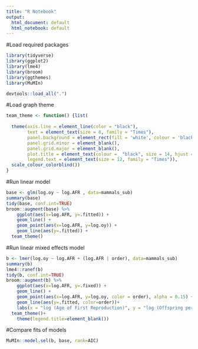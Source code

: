 ```yaml
---
title: "R Notebook"
output:
  html_document: default
  html_notebook: default
---
```


#Load required packages
```r
library(tidyverse)
library(ggplot2)
library(lme4)
library(broom)
library(ggthemes)
library(MuMIn)

devtools::load_all(".")
```

#Load graph theme
```r
team_theme <- function() {list(
  
  theme(axis.line = element_line(color = "black"),
        text = element_text(size = 8, family = "Times"),
        panel.background = element_rect(fill = 'white', colour = 'black'),
        panel.grid.minor = element_blank(),
        panel.grid.major = element_blank(),
        plot.title = element_text(colour =  "black", size = 14, hjust = 0.5),
        legend.text = element_text(size = 12, family = "Times")),
  scale_colour_colorblind())
}
```
#Run linear model
```r
base <- glm(log.oy ~ log.AFR , data=mammals_sub)
summary(base)
tidy(base, conf.int=TRUE)
broom::augment(base) %>%
    ggplot(aes(x=log.AFR, y=.fitted)) +
    geom_line() +
    geom_point(aes(x=log.AFR, y=log.oy)) +
    geom_line(aes(y=.fitted)) +
  team_theme()
```
#Run linear mixed effects model
```r
b <- lmer(log.oy ~ log.AFR + (log.AFR | order), data=mammals_sub)
summary(b)
lme4::ranef(b)
tidy(b, conf.int=TRUE)
broom::augment(b) %>%
    ggplot(aes(x=log.AFR, y=.fixed)) +
    geom_line() +
    geom_point(aes(x=log.AFR, y=log.oy, color = order), alpha = 0.15) +
    geom_line(aes(y=.fitted, color=order))+
    labs(x = "log (Age of First Reproduction)", y = "log (Offspring per Year)")+
  team_theme()+
    theme(legend.title=element_blank())
```
#Compare fits of models
```r
MuMIn::model.sel(b, base, rank=AIC)
```

